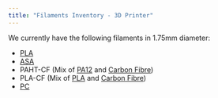 ```yaml
---
title: "Filaments Inventory - 3D Printer"
---
```


We currently have the following filaments in 1.75mm diameter:

* [PLA](/3dprinting/materials_info#PLA)
* [ASA](/3dprinting/materials_info#ASA)
* PAHT-CF (Mix of [PA12](/3dprinting/materials_info#Nylon) and [Carbon Fibre](/3dprinting/materials_info#CF))
* PLA-CF (Mix of [PLA](/3dprinting/materials_info#PLA) and [Carbon Fibre](/3dprinting/materials_info#CF))
* [PC](/3dprinting/materials_info#PC)